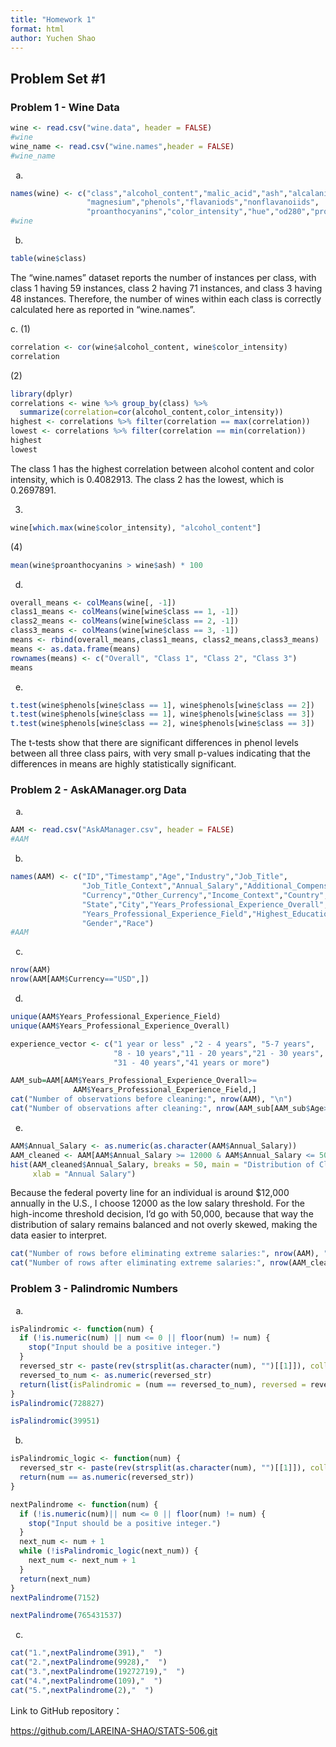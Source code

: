 ```yaml
---
title: "Homework 1"
format: html
author: Yuchen Shao
---
```


## Problem Set #1

### Problem 1 - Wine Data

```r
wine <- read.csv("wine.data", header = FALSE)
#wine
wine_name <- read.csv("wine.names",header = FALSE)
#wine_name
```

a.  

```r
names(wine) <- c("class","alcohol_content","malic_acid","ash","alcalanity",
                 "magnesium","phenols","flavaniods","nonflavanoiids",
                 "proanthocyanins","color_intensity","hue","od280","proline")
#wine
```

b.  

```r
table(wine$class)
```

The "wine.names" dataset reports the number of instances per class, with class 1 having 59 instances, class 2 having 71 instances, and class 3 having 48 instances. Therefore, the number of wines within each class is correctly calculated here as reported in “wine.names”.

c\. (1)

```r
correlation <- cor(wine$alcohol_content, wine$color_intensity)
correlation
```

\(2\)

```r
library(dplyr)
correlations <- wine %>% group_by(class) %>% 
  summarize(correlation=cor(alcohol_content,color_intensity))
highest <- correlations %>% filter(correlation == max(correlation))
lowest <- correlations %>% filter(correlation == min(correlation))
highest
lowest
```

The class 1 has the highest correlation between alcohol content and color intensity, which is 0.4082913. The class 2 has the lowest, which is 0.2697891.

(3) 

```r
wine[which.max(wine$color_intensity), "alcohol_content"]
```

\(4\)

```r
mean(wine$proanthocyanins > wine$ash) * 100
```

d.  

```r
overall_means <- colMeans(wine[, -1])  
class1_means <- colMeans(wine[wine$class == 1, -1])  
class2_means <- colMeans(wine[wine$class == 2, -1])  
class3_means <- colMeans(wine[wine$class == 3, -1]) 
means <- rbind(overall_means,class1_means, class2_means,class3_means)
means <- as.data.frame(means)
rownames(means) <- c("Overall", "Class 1", "Class 2", "Class 3")
means
```

e.  

```r
t.test(wine$phenols[wine$class == 1], wine$phenols[wine$class == 2])
t.test(wine$phenols[wine$class == 1], wine$phenols[wine$class == 3])
t.test(wine$phenols[wine$class == 2], wine$phenols[wine$class == 3])
```

The t-tests show that there are significant differences in phenol levels between all three class pairs, with very small p-values indicating that the differences in means are highly statistically significant.

### Problem 2 - AskAManager.org Data

a.  

```r
AAM <- read.csv("AskAManager.csv", header = FALSE)
#AAM
```

b.  

```r
names(AAM) <- c("ID","Timestamp","Age","Industry","Job_Title",
                "Job_Title_Context","Annual_Salary","Additional_Compensation",
                "Currency","Other_Currency","Income_Context","Country",
                "State","City","Years_Professional_Experience_Overall",
                "Years_Professional_Experience_Field","Highest_Education",
                "Gender","Race")
#AAM
```

c.  

```r
nrow(AAM)
nrow(AAM[AAM$Currency=="USD",])
```

d.  

```r
unique(AAM$Years_Professional_Experience_Field)
unique(AAM$Years_Professional_Experience_Overall)
```

```r
experience_vector <- c("1 year or less" ,"2 - 4 years", "5-7 years",
                       "8 - 10 years","11 - 20 years","21 - 30 years",
                       "31 - 40 years","41 years or more")

AAM_sub=AAM[AAM$Years_Professional_Experience_Overall>=
              AAM$Years_Professional_Experience_Field,]
cat("Number of observations before cleaning:", nrow(AAM), "\n")
cat("Number of observations after cleaning:", nrow(AAM_sub[AAM_sub$Age>=18,]), "\n")
```

e.  

```r
AAM$Annual_Salary <- as.numeric(as.character(AAM$Annual_Salary))
AAM_cleaned <- AAM[AAM$Annual_Salary >= 12000 & AAM$Annual_Salary <= 500000, ]
hist(AAM_cleaned$Annual_Salary, breaks = 50, main = "Distribution of Cleaned Salaries",
     xlab = "Annual Salary")
```

Because the federal poverty line for an individual is around \$12,000 annually in the U.S., I choose 12000 as the low salary threshold. For the high-income threshold decision, I'd go with 50,000, because that way the distribution of salary remains balanced and not overly skewed, making the data easier to interpret.

```r
cat("Number of rows before eliminating extreme salaries:", nrow(AAM), "\n")
cat("Number of rows after eliminating extreme salaries:", nrow(AAM_cleaned), "\n")
```

### Problem 3 - Palindromic Numbers

a.  

```r
isPalindromic <- function(num) {
  if (!is.numeric(num) || num <= 0 || floor(num) != num) {
    stop("Input should be a positive integer.")
  }
  reversed_str <- paste(rev(strsplit(as.character(num), "")[[1]]), collapse = "")
  reversed_to_num <- as.numeric(reversed_str)
  return(list(isPalindromic = (num == reversed_to_num), reversed = reversed_to_num))
}
isPalindromic(728827)
```

```r
isPalindromic(39951)
```

b.  

```r
isPalindromic_logic <- function(num) {
  reversed_str <- paste(rev(strsplit(as.character(num), "")[[1]]), collapse = "")
  return(num == as.numeric(reversed_str))
}

nextPalindrome <- function(num) {
  if (!is.numeric(num)|| num <= 0 || floor(num) != num) {
    stop("Input should be a positive integer.")
  }
  next_num <- num + 1
  while (!isPalindromic_logic(next_num)) {
    next_num <- next_num + 1
  }
  return(next_num)
}
nextPalindrome(7152)
```

```r
nextPalindrome(765431537)
```

c.  

```r
cat("1.",nextPalindrome(391),"  ")
cat("2.",nextPalindrome(9928),"  ")
cat("3.",nextPalindrome(19272719),"  ")
cat("4.",nextPalindrome(109),"  ")
cat("5.",nextPalindrome(2),"  ")
```

Link to GitHub repository：

<https://github.com/LAREINA-SHAO/STATS-506.git>
